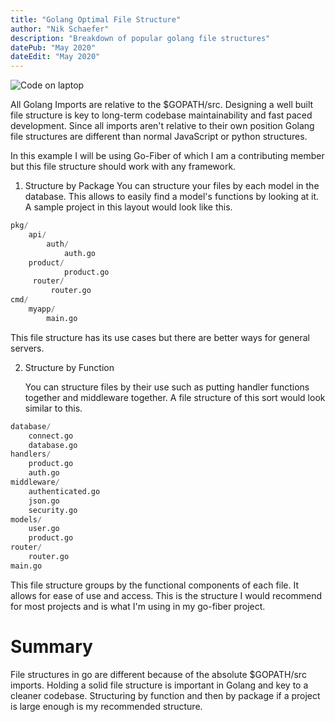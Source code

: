 ```yaml
---
title: "Golang Optimal File Structure"
author: "Nik Schaefer"
description: "Breakdown of popular golang file structures"
datePub: "May 2020"
dateEdit: "May 2020"
---
```


<img src="/blog/golang-optimal-file-structure.webp" alt="Code on laptop" />

All Golang Imports are relative to the $GOPATH/src. Designing a well built file
structure is key to long-term codebase maintainability and fast paced
development. Since all imports aren't relative to their own position Golang file
structures are different than normal JavaScript or python structures.

In this example I will be using Go-Fiber of which I am a contributing member but
this file structure should work with any framework.

1. Structure by Package You can structure your files by each model in the
   database. This allows to easily find a model's functions by looking at it. A
   sample project in this layout would look like this.

```py
pkg/
    api/
        auth/
            auth.go
    product/
            product.go
     router/
         router.go
cmd/
    myapp/
        main.go
```

This file structure has its use cases but there are better ways for general
servers.

2. Structure by Function

    You can structure files by their use such as putting handler functions
    together and middleware together. A file structure of this sort would look
    similar to this.

```py
database/
    connect.go
    database.go
handlers/
    product.go
    auth.go
middleware/
    authenticated.go
    json.go
    security.go
models/
    user.go
    product.go
router/
    router.go
main.go
```

This file structure groups by the functional components of each file. It allows
for ease of use and access. This is the structure I would recommend for most
projects and is what I'm using in my go-fiber project.

# Summary

File structures in go are different because of the absolute $GOPATH/src imports.
Holding a solid file structure is important in Golang and key to a cleaner
codebase. Structuring by function and then by package if a project is large
enough is my recommended structure.
